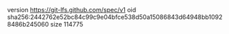 version https://git-lfs.github.com/spec/v1
oid sha256:2442762e52bc84c99c9e04bfce538d50a15086843d64948bb10928486b245060
size 114775
